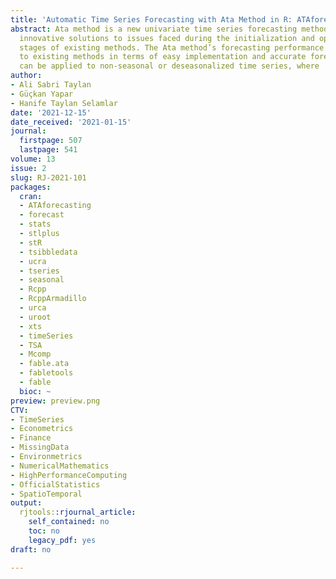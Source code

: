 ```yaml
---
title: 'Automatic Time Series Forecasting with Ata Method in R: ATAforecasting Package'
abstract: Ata method is a new univariate time series forecasting method that provides
  innovative solutions to issues faced during the initialization and optimization
  stages of existing methods. The Ata method’s forecasting performance is superior
  to existing methods in terms of easy implementation and accurate forecasting. It
  can be applied to non-seasonal or deseasonalized time series, where
author:
- Ali Sabri Taylan
- Güçkan Yapar
- Hanife Taylan Selamlar
date: '2021-12-15'
date_received: '2021-01-15'
journal:
  firstpage: 507
  lastpage: 541
volume: 13
issue: 2
slug: RJ-2021-101
packages:
  cran:
  - ATAforecasting
  - forecast
  - stats
  - stlplus
  - stR
  - tsibbledata
  - ucra
  - tseries
  - seasonal
  - Rcpp
  - RcppArmadillo
  - urca
  - uroot
  - xts
  - timeSeries
  - TSA
  - Mcomp
  - fable.ata
  - fabletools
  - fable
  bioc: ~
preview: preview.png
CTV:
- TimeSeries
- Econometrics
- Finance
- MissingData
- Environmetrics
- NumericalMathematics
- HighPerformanceComputing
- OfficialStatistics
- SpatioTemporal
output:
  rjtools::rjournal_article:
    self_contained: no
    toc: no
    legacy_pdf: yes
draft: no

---
```

